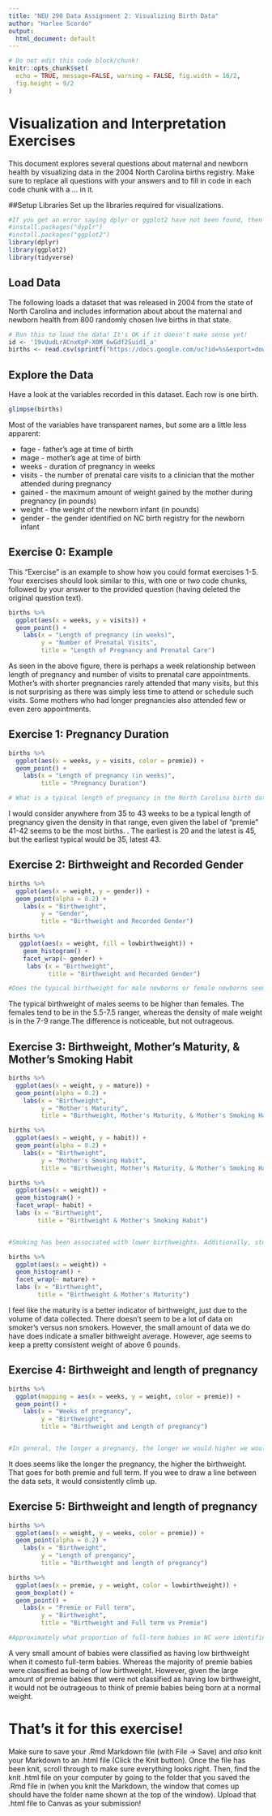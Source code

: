 ---
title: "NEU 290 Data Assignment 2: Visualizing Birth Data"
author: "Harlee Scordo"
output:
  html_document: default
---

```{r, include=FALSE}
# Do not edit this code block/chunk!
knitr::opts_chunk$set(
  echo = TRUE, message=FALSE, warning = FALSE, fig.width = 16/2, 
  fig.height = 9/2
)
```

# Visualization and Interpretation Exercises
This document explores several questions about maternal and newborn health by visualizing data in the 2004 North Carolina births registry. Make sure to replace all questions with your answers and to fill in code in each code chunk with a ... in it.

##Setup Libraries
Set up the libraries required for visualizations.
```{r}
#If you get an error saying dplyr or ggplot2 have not been found, then you have not installed them yet! To install them, "uncomment" the next two lines by deleting the hash/pound symbol and try again!
#install.packages("dyplr")
#install.packages("ggplot2")
library(dplyr)
library(ggplot2)
library(tidyverse)
```
## Load Data
The following loads a dataset that was released in 2004 from the state of North Carolina and includes information about about the maternal and newborn health from 800 randomly chosen live births in that state.

```{r}
# Run this to load the data! It's OK if it doesn't make sense yet!
id <- '19vUudLrACnxKpP-X0M_6wGdf2Suid1_a'
births <- read.csv(sprintf("https://docs.google.com/uc?id=%s&export=download", id))
```
## Explore the Data
Have a look at the variables recorded in this dataset. Each row is one birth. 

```{r}
glimpse(births)
```
Most of the variables have transparent names, but some are a little less apparent:

- fage - father's age at time of birth
- mage - mother's age at time of birth
- weeks - duration of pregnancy in weeks
- visits - the number of prenatal care visits to a clinician that the mother attended during pregnancy
- gained - the maximum amount of weight gained by the mother during pregnancy (in pounds)
- weight - the weight of the newborn infant (in pounds)
- gender - the gender identified on NC birth registry for the newborn infant

## Exercise 0: Example
This "Exercise" is an example to show how you could format exercises 1-5. Your exercises should look similar to this, with one or two code chunks, followed by your answer to the provided question (having deleted the original question text).
```{r}
births %>% 
  ggplot(aes(x = weeks, y = visits)) + 
  geom_point() +
    labs(x = "Length of pregnancy (in weeks)",
         y = "Number of Prenatal Visits",
         title = "Length of Pregnancy and Prenatal Care")
```         

As seen in the above figure, there is perhaps a week relationship between length of pregnancy and number of visits to prenatal care appointments. Mother's with shorter pregnancies rarely attended that many visits, but this is not surprising as there was simply less time to attend or schedule such visits. Some mothers who had longer pregnancies also attended few or even zero appointments.

## Exercise 1: Pregnancy Duration
```{r}

births %>% 
  ggplot(aes(x = weeks, y = visits, color = premie)) + 
  geom_point() +
    labs(x = "Length of pregnancy (in weeks)",
         title = "Pregnancy Duration")

# What is a typical length of pregnancy in the North Carolina birth dataset? What is the earliest and latest ages that you would consider "typical" based on the graph and why? Replace this text with your answer (around 2 sentences)

```

I would consider anywhere from 35 to 43 weeks to be a typical length of pregnancy given the density in that range, even given the label of "premie" 41-42 seems to be the most births. . 
The earliest is 20 and the latest is 45, but the earliest typical would be 35, latest 43. 



## Exercise 2: Birthweight and Recorded Gender

```{r}
births %>% 
  ggplot(aes(x = weight, y = gender)) + 
  geom_point(alpha = 0.2) +
    labs(x = "Birthweight",
         y = "Gender",
         title = "Birthweight and Recorded Gender")
```


```{r}
births %>% 
   ggplot(aes(x = weight, fill = lowbirthweight)) +
    geom_histogram() +
    facet_wrap(~ gender) +
     labs (x = "Birthweight",
           title = "Birthweight and Recorded Gender")

#Does the typical birthweight for male newborns or female newborns seem higher in this dataset? Does the difference seem large or small? How can you tell from the graph (write 2-3 sentences)?

```

The typical birthweight of males seems to be higher than females. The females tend to be in the 5.5-7.5 ranger, whereas the density of male weight is in the 7-9 range.The difference is noticeable, but not outrageous. 


## Exercise 3: Birthweight, Mother's Maturity, & Mother's Smoking Habit

```{r}
births %>% 
  ggplot(aes(x = weight, y = mature)) + 
  geom_point(alpha = 0.2) +
    labs(x = "Birthweight",
         y = "Mother's Maturity",
         title = "Birthweight, Mother's Maturity, & Mother's Smoking Habit")
```
```{r}
births %>% 
  ggplot(aes(x = weight, y = habit)) + 
  geom_point(alpha = 0.2) +
    labs(x = "Birthweight",
         y = "Mother's Smoking Habit",
         title = "Birthweight, Mother's Maturity, & Mother's Smoking Habit")
```


```{r}

births %>% 
  ggplot(aes(x = weight)) + 
  geom_histogram() +
  facet_wrap(~ habit) +
  labs (x = "Birthweight",
        title = "Birthweight & Mother's Smoking Habit")


#Smoking has been associated with lower birthweights. Additionally, studies have found that mature mother (older mothers) have newborns with lower birthweights than younger mothers. In the North Carolina births data, does it seem like smoking status or the maturity of the mother is a more reliable predictor of low birthweight? In other words, is the difference between birthweights greater between smokers and non-smokers or between younger and mature mothers? How can you tell from these two graphs? Replace this text with your answer (1-2 sentences)
```
```{r}
births %>% 
  ggplot(aes(x = weight)) + 
  geom_histogram() +
  facet_wrap(~ mature) +
  labs (x = "Birthweight",
        title = "Birthweight & Mother's Maturity")
```


I feel like the maturity is a better indicator of birthweight, just due to the volume of data collected. There doesn't seem to be a lot of data on smoker's versus non smokers. However, the small amount of data we do have does indicate a smaller bithweight average. However, age seems to keep a pretty consistent weight of above 6 pounds. 


## Exercise 4: Birthweight and length of pregnancy
```{r}

births %>% 
  ggplot(mapping = aes(x = weeks, y = weight, color = premie)) + 
  geom_point() +
    labs(x = "Weeks of pregnancy",
         y = "Birthweight",
         title = "Birthweight and Length of pregnancy")


#In general, the longer a pregnancy, the longer we would higher we would expect the birthweight of a newborn. Does this rule of thumb apply for both full-term and premie pregnancies, or just one or the other? How can you tell? Replace this text with your answer (1-2 sentences).
```

It does seems like the longer the pregnancy, the higher the birthweight. That goes for both premie and full term. If you wee to draw a line between the data sets, it would consistently climb up. 


## Exercise 5: Birthweight and length of pregnancy
```{r}
births %>% 
  ggplot(aes(x = weight, y = weeks, color = premie)) + 
  geom_point(alpha = 0.2) +
    labs(x = "Birthweight",
         y = "Length of prengancy",
         title = "Birthweight and length of pregnancy")
```

```{r}

births %>% 
  ggplot(aes(x = premie, y = weight, color = lowbirthweight)) + 
  geom_boxplot() +
  geom_point() +
    labs(x = "Premie or Full term",
         y = "Birthweight",
         title = "Birthweight and Full term vs Premie")

#Approximately what proportion of full-term babies in NC were identified as having low birthweight? What about premie babies? As a proportion of the whole population of live births, would it be unusual to have a premie newborn that was born with a typical (not low) birth weight? Replace this text with your answers
```

A very small amount of babies were classified as having low birthweight when it comesto full-term babies. Whereas the majority of premie babies were classified as being of low birthweight. However, given the large amount of premie babies that were not classified as having low birthweight, it would not be outrageous to think of premie babies being born at a normal weight. 


# That's it for this exercise!
Make sure to save your .Rmd Markdown file (with File -> Save) and *also* knit your Markdown to an .html file (Click the Knit button). Once the file has been knit, scroll through to make sure everything looks right. Then, find the knit .html file on your computer by going to the folder that you saved the .Rmd file in (when you knit the Markdown, the window that comes up should have the folder name shown at the top of the window). Upload that .html file to Canvas as your submission!
